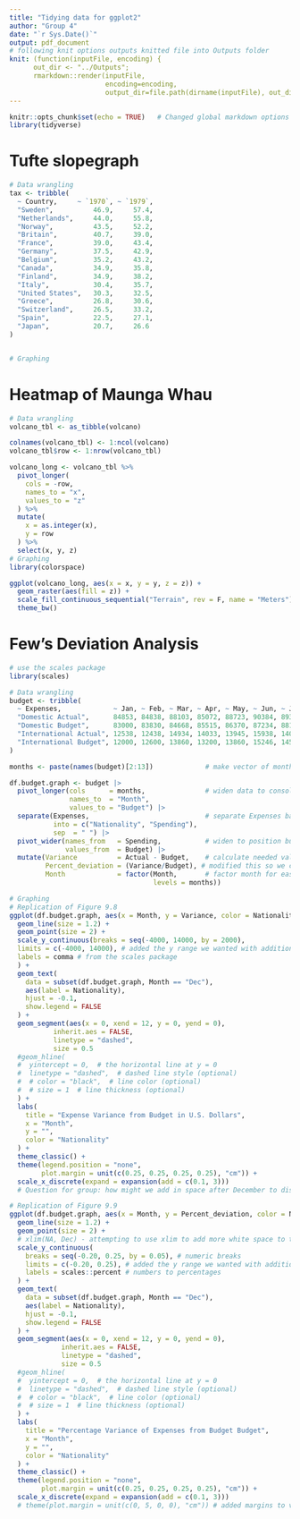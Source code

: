 ```yaml
---
title: "Tidying data for ggplot2"
author: "Group 4"
date: "`r Sys.Date()`"
output: pdf_document
# following knit options outputs knitted file into Outputs folder
knit: (function(inputFile, encoding) {
      out_dir <- "../Outputs";
      rmarkdown::render(inputFile,
                        encoding=encoding,
                        output_dir=file.path(dirname(inputFile), out_dir))})
---
```


```r
knitr::opts_chunk$set(echo = TRUE)   # Changed global markdown options to echo = TRUE
library(tidyverse)
```

# Tufte slopegraph

```r
# Data wrangling
tax <- tribble(
  ~ Country,     ~ `1970`, ~ `1979`,
  "Sweden",          46.9,     57.4,
  "Netherlands",     44.0,     55.8,
  "Norway",          43.5,     52.2,
  "Britain",         40.7,     39.0,
  "France",          39.0,     43.4,
  "Germany",         37.5,     42.9,
  "Belgium",         35.2,     43.2,
  "Canada",          34.9,     35.8,
  "Finland",         34.9,     38.2,
  "Italy",           30.4,     35.7,
  "United States",   30.3,     32.5,
  "Greece",          26.8,     30.6,
  "Switzerland",     26.5,     33.2,
  "Spain",           22.5,     27.1,
  "Japan",           20.7,     26.6
)


# Graphing


```


# Heatmap of Maunga Whau

```r
# Data wrangling
volcano_tbl <- as_tibble(volcano)

colnames(volcano_tbl) <- 1:ncol(volcano) 
volcano_tbl$row <- 1:nrow(volcano_tbl)

volcano_long <- volcano_tbl %>%
  pivot_longer(
    cols = -row,
    names_to = "x",
    values_to = "z"
  ) %>%
  mutate(
    x = as.integer(x),
    y = row
  ) %>%
  select(x, y, z)
# Graphing
library(colorspace)

ggplot(volcano_long, aes(x = x, y = y, z = z)) +
  geom_raster(aes(fill = z)) +
  scale_fill_continuous_sequential("Terrain", rev = F, name = "Meters") +
  theme_bw()
```


# Few's Deviation Analysis

```r
# use the scales package
library(scales)

# Data wrangling
budget <- tribble(
  ~ Expenses,             ~ Jan, ~ Feb, ~ Mar, ~ Apr, ~ May, ~ Jun, ~ Jul, ~ Aug, ~ Sep, ~ Oct, ~ Nov, ~ Dec,
  "Domestic Actual",      84853, 84838, 88103, 85072, 88723, 90384, 89374, 95273, 94239, 92394, 96934, 105034,
  "Domestic Budget",      83000, 83830, 84668, 85515, 86370, 87234, 88106, 88987, 89877, 90776, 91684, 92600,
  "International Actual", 12538, 12438, 14934, 14033, 13945, 15938, 14086, 15934, 13945, 17338, 19384, 22394,
  "International Budget", 12000, 12600, 13860, 13200, 13860, 15246, 14520, 15246, 16771, 15972, 16771, 18448
)

months <- paste(names(budget)[2:13])             # make vector of months

df.budget.graph <- budget |> 
  pivot_longer(cols      = months,               # widen data to consolidate months
               names_to  = "Month", 
               values_to = "Budget") |> 
  separate(Expenses,                             # separate Expenses based on space
           into = c("Nationality", "Spending"),
           sep  = " ") |> 
  pivot_wider(names_from   = Spending,           # widen to position budget amounts
              values_from  = Budget) |> 
  mutate(Variance          = Actual - Budget,    # calculate needed values
         Percent_deviation = (Variance/Budget), # modified this so we could display the % sign easily in the graph
         Month             = factor(Month,       # factor month for easy graphing
                                    levels = months)) 

# Graphing
# Replication of Figure 9.8
ggplot(df.budget.graph, aes(x = Month, y = Variance, color = Nationality, group = Nationality)) +
  geom_line(size = 1.2) +
  geom_point(size = 2) +
  scale_y_continuous(breaks = seq(-4000, 14000, by = 2000),
  limits = c(-4000, 14000), # added the y range we wanted with addition of limits
  labels = comma # from the scales package
  ) +
  geom_text(
    data = subset(df.budget.graph, Month == "Dec"),
    aes(label = Nationality),
    hjust = -0.1,
    show.legend = FALSE
  ) +
  geom_segment(aes(x = 0, xend = 12, y = 0, yend = 0),
           inherit.aes = FALSE,
           linetype = "dashed",
           size = 0.5
  #geom_hline(
  #  yintercept = 0,  # the horizontal line at y = 0
  #  linetype = "dashed",  # dashed line style (optional)
  #  # color = "black",  # line color (optional)
  #  # size = 1  # line thickness (optional)
  ) +
  labs(
    title = "Expense Variance from Budget in U.S. Dollars",
    x = "Month",
    y = "",
    color = "Nationality"
  ) +
  theme_classic() +
  theme(legend.position = "none", 
        plot.margin = unit(c(0.25, 0.25, 0.25, 0.25), "cm")) +
  scale_x_discrete(expand = expansion(add = c(0.1, 3)))
  # Question for group: how might we add in space after December to display the labels?

# Replication of Figure 9.9
ggplot(df.budget.graph, aes(x = Month, y = Percent_deviation, color = Nationality, group = Nationality)) +
  geom_line(size = 1.2) +
  geom_point(size = 2) +
  # xlim(NA, Dec) - attempting to use xlim to add more white space to the x axis
  scale_y_continuous(
    breaks = seq(-0.20, 0.25, by = 0.05), # numeric breaks
    limits = c(-0.20, 0.25), # added the y range we wanted with addition of limits
    labels = scales::percent # numbers to percentages
  ) +
  geom_text(
    data = subset(df.budget.graph, Month == "Dec"),
    aes(label = Nationality),
    hjust = -0.1,
    show.legend = FALSE
  ) +
  geom_segment(aes(x = 0, xend = 12, y = 0, yend = 0),
             inherit.aes = FALSE,
             linetype = "dashed",
             size = 0.5
  #geom_hline(
  #  yintercept = 0,  # the horizontal line at y = 0
  #  linetype = "dashed",  # dashed line style (optional)
  #  # color = "black",  # line color (optional)
  #  # size = 1  # line thickness (optional)
  ) +
  labs(
    title = "Percentage Variance of Expenses from Budget Budget",
    x = "Month",
    y = "",
    color = "Nationality"
  ) +
  theme_classic() +
  theme(legend.position = "none", 
        plot.margin = unit(c(0.25, 0.25, 0.25, 0.25), "cm")) +
  scale_x_discrete(expand = expansion(add = c(0.1, 3)))
  # theme(plot.margin = unit(c(0, 5, 0, 0), "cm")) # added margins to view labels - this didn't work but we left it in
```
